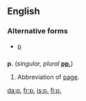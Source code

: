 {{also|Appendix:Variations of "p"}}
==English==

===Alternative forms===
* [[p]]

==={{abbreviation}}===
'''p.''' (''singular, plural'' '''[[pp.]]''')

# Abbreviation of [[page]].

[[da:p.]]
[[fr:p.]]
[[is:p.]]
[[fi:p.]]
